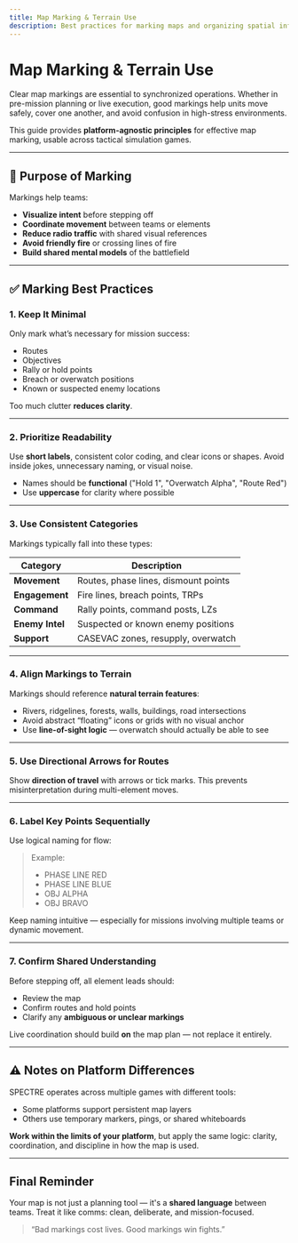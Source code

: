 ```yaml
---
title: Map Marking & Terrain Use
description: Best practices for marking maps and organizing spatial information in multi-platform operations.
---
```


# Map Marking & Terrain Use

Clear map markings are essential to synchronized operations. Whether in pre-mission planning or live execution, good markings help units move safely, cover one another, and avoid confusion in high-stress environments.

This guide provides **platform-agnostic principles** for effective map marking, usable across tactical simulation games.

---

## 🎯 Purpose of Marking

Markings help teams:

- **Visualize intent** before stepping off
- **Coordinate movement** between teams or elements
- **Reduce radio traffic** with shared visual references
- **Avoid friendly fire** or crossing lines of fire
- **Build shared mental models** of the battlefield

---

## ✅ Marking Best Practices

### 1. Keep It Minimal

Only mark what’s necessary for mission success:

- Routes
- Objectives
- Rally or hold points
- Breach or overwatch positions
- Known or suspected enemy locations

Too much clutter **reduces clarity**.

---

### 2. Prioritize Readability

Use **short labels**, consistent color coding, and clear icons or shapes. Avoid inside jokes, unnecessary naming, or visual noise.

- Names should be **functional** ("Hold 1", "Overwatch Alpha", "Route Red")
- Use **uppercase** for clarity where possible

---

### 3. Use Consistent Categories

Markings typically fall into these types:

| Category        | Description                          |
| --------------- | ------------------------------------ |
| **Movement**    | Routes, phase lines, dismount points |
| **Engagement**  | Fire lines, breach points, TRPs      |
| **Command**     | Rally points, command posts, LZs     |
| **Enemy Intel** | Suspected or known enemy positions   |
| **Support**     | CASEVAC zones, resupply, overwatch   |

---

### 4. Align Markings to Terrain

Markings should reference **natural terrain features**:

- Rivers, ridgelines, forests, walls, buildings, road intersections
- Avoid abstract “floating” icons or grids with no visual anchor
- Use **line-of-sight logic** — overwatch should actually be able to see

---

### 5. Use Directional Arrows for Routes

Show **direction of travel** with arrows or tick marks. This prevents misinterpretation during multi-element moves.

---

### 6. Label Key Points Sequentially

Use logical naming for flow:

> Example:
>
> - PHASE LINE RED
> - PHASE LINE BLUE
> - OBJ ALPHA
> - OBJ BRAVO

Keep naming intuitive — especially for missions involving multiple teams or dynamic movement.

---

### 7. Confirm Shared Understanding

Before stepping off, all element leads should:

- Review the map
- Confirm routes and hold points
- Clarify any **ambiguous or unclear markings**

Live coordination should build **on** the map plan — not replace it entirely.

---

## ⚠️ Notes on Platform Differences

SPECTRE operates across multiple games with different tools:

- Some platforms support persistent map layers
- Others use temporary markers, pings, or shared whiteboards

**Work within the limits of your platform**, but apply the same logic: clarity, coordination, and discipline in how the map is used.

---

## Final Reminder

Your map is not just a planning tool — it's a **shared language** between teams. Treat it like comms: clean, deliberate, and mission-focused.

> “Bad markings cost lives. Good markings win fights.”
